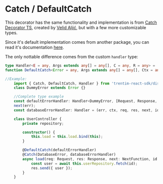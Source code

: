 
<Meta title="Decorators/CatchDecorator" />

# Catch / DefaultCatch

This decorator has the same functionality and implementation is from [Catch Decorator TS](https://www.npmjs.com/package/catch-decorator-ts), created by [Velid Aljić](https://github.com/valjic1), but with a few more customizable types.

Since it's default implementation comes from another package, you can read it's documentation [here](https://github.com/valjic1/catch-decorator-ts/blob/master/README.md).

The only nottable difference comes from the custom `handler` type:

```ts dark
type Handler<E = any, Args extends any[] = any[], C = any, R = any> = (err: E, context: C, ...args: Args) => R
function DefaultCatch<Error = any, Args extends any[] = any[], Ctx = any, Returned = any>(handler: Handler<Error, Args, Ctx, Returned>)

//Example:
    import { Catch, DefaultCatch, Handler } from 'trentim-react-sdk/dist/decorators';
    class DummyError extends Error {}

    //Complete type example
    const defaultErrorHandler: Handler<DummyError, [Request, Response, NextFunction, string], any, void> = (err, ctx, req, res, next, id) =>
    next(err);
    const databaseErrorHandler: Handler = (err, ctx, req, res, next, id) => res.send({ error: err });

    class UserController {
        private repository;

        constructor() {
            this.load = this.load.bind(this);
        }

        @DefaultCatch(defaultErrorHandler)
        @Catch(DatabaseError, databaseErrorHandler)
        async load(req: Request, res: Response, next: NextFunction, id: string) {
            const user = await this.userRepository.fetch(id);
            res.send({ user });
        }
    }
```